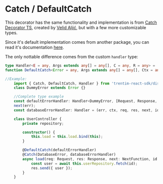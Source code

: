 
<Meta title="Decorators/CatchDecorator" />

# Catch / DefaultCatch

This decorator has the same functionality and implementation is from [Catch Decorator TS](https://www.npmjs.com/package/catch-decorator-ts), created by [Velid Aljić](https://github.com/valjic1), but with a few more customizable types.

Since it's default implementation comes from another package, you can read it's documentation [here](https://github.com/valjic1/catch-decorator-ts/blob/master/README.md).

The only nottable difference comes from the custom `handler` type:

```ts dark
type Handler<E = any, Args extends any[] = any[], C = any, R = any> = (err: E, context: C, ...args: Args) => R
function DefaultCatch<Error = any, Args extends any[] = any[], Ctx = any, Returned = any>(handler: Handler<Error, Args, Ctx, Returned>)

//Example:
    import { Catch, DefaultCatch, Handler } from 'trentim-react-sdk/dist/decorators';
    class DummyError extends Error {}

    //Complete type example
    const defaultErrorHandler: Handler<DummyError, [Request, Response, NextFunction, string], any, void> = (err, ctx, req, res, next, id) =>
    next(err);
    const databaseErrorHandler: Handler = (err, ctx, req, res, next, id) => res.send({ error: err });

    class UserController {
        private repository;

        constructor() {
            this.load = this.load.bind(this);
        }

        @DefaultCatch(defaultErrorHandler)
        @Catch(DatabaseError, databaseErrorHandler)
        async load(req: Request, res: Response, next: NextFunction, id: string) {
            const user = await this.userRepository.fetch(id);
            res.send({ user });
        }
    }
```